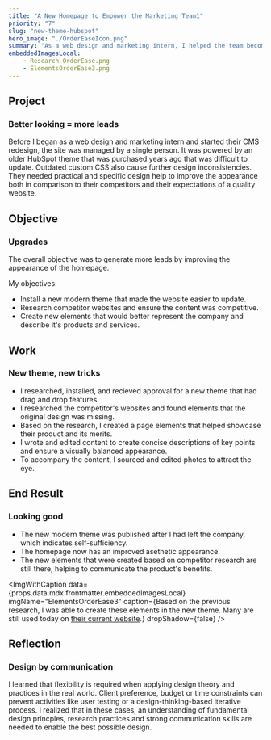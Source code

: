```yaml
---
title: "A New Homepage to Empower the Marketing Team1"
priority: "7"
slug: "new-theme-hubspot"
hero_image: "./OrderEaseIcon.png"
summary: "As a web design and marketing intern, I helped the team become self-sufficient by updating their Hubspot CMS theme. They became able to publish page elements themselves."
embeddedImagesLocal:
    - Research-OrderEase.png
    - ElementsOrderEase3.png
---
```





## Project
### Better looking = more leads
<SectionSummary
    summary="A determined start up wanted to improve their website's ability to generate leads by hiring an intern to improve it's appearance."
 />
Before I began as a web design and marketing intern and started their CMS redesign, the site was managed by a single person. It was powered by an older HubSpot theme that was purchased years ago that was difficult to update. Outdated custom CSS also cause further design inconsistencies. They needed practical and specific design help to improve the appearance both in comparison to their competitors and their expectations of a quality website.

## Objective
### Upgrades
<SectionSummary
    summary="Modernize the website's appearance, make its content competitive to generate more leads, and improve self sufficiency."
 />
The overall objective was to generate more leads by improving the appearance of the homepage.

My objectives:
- Install a new modern theme that made the website easier to update.
- Research competitor websites and ensure the content was competitive.
- Create new elements that would better represent the company and describe it's products and services.


## Work
### New theme, new tricks
<SectionSummary
    summary="I installed a new theme, completed competitor website analysis, then developed elements with balanced content."
 />
- I researched, installed, and recieved approval for a new theme that had drag and drop features.
- I researched the competitor's websites and found elements that the original design was missing. 
- Based on the research, I created a page elements that helped showcase their product and its merits.
- I wrote and edited content to create concise descriptions of key points and ensure a visually balanced appearance.
- To accompany the content, I sourced and edited photos to attract the eye.

<ImgWithCaption
    data={props.data.mdx.frontmatter.embeddedImagesLocal}
    imgName="Research-OrderEase"
    caption="To find direction for the elements I would design in the new theme, I completed an analysis of four competitors. I presented my findings and recieved the approval to begin desiging the elements."
    dropShadow={true}
 />

## End Result
### Looking good
<SectionSummary
    summary="A new theme improved aesthetics, competitiveness and self-sufficiency."
 />
- The new modern theme was published after I had left the company, which indicates self-sufficiency.
- The homepage now has an improved asethetic appearance.
- The new elements that were created based on competitor research are still there, helping to communicate the product's benefits.


<ImgWithCaption
    data={props.data.mdx.frontmatter.embeddedImagesLocal}
    imgName="ElementsOrderEase3"
    caption={<span>Based on the previous research, I was able to create these elements in the new theme. Many are still used today on <a href="https://www.orderease.com">their current website</a>.</span>}
    dropShadow={false}
 />
## Reflection
### Design by communication
<SectionSummary
    summary="Flexibility in design techniques helps solve real world problems that often have constraints."
 />
I learned that flexibility is required when applying design theory and practices in the real world. Client preference, budget or time constraints can prevent activities like user testing or a design-thinking-based iterative process. I realized that in these cases, an understanding of fundamental design princples, research practices and strong communication skills are needed to enable the best possible design.


